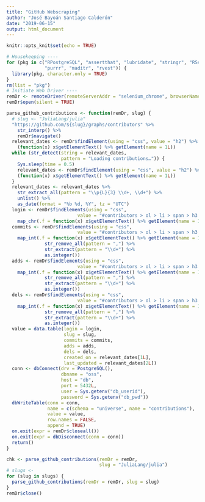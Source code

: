 ```yaml
---
title: "GitHub Webscraping"
author: "José Bayoán Santiago Calderón"
date: "2019-06-15"
output: html_document
---
```

  
  ```r
knitr::opts_knit$set(echo = TRUE)
```


```r
# Housekeeping ----
for (pkg in c("RPostgreSQL", "assertthat", "lubridate", "stringr", "RSelenium",
              "purrr", "maditr", "rvest")) {
  library(pkg, character.only = TRUE)
}
rm(list = "pkg")
# Initiate Web Driver ----
remDr <- remoteDriver(remoteServerAddr = "selenium_chrome", browserName = "chrome")
remDr$open(silent = TRUE)
```

```r
parse_github_contributions <- function(remDr, slug) {
  # slug <- "JuliaLang/julia"
  "https://github.com/${slug}/graphs/contributors" %>%
    str_interp() %>%
    remDr$navigate()
  relevant_dates <- remDr$findElement(using = "css", value = "h2") %>%
    (function(x) x$getElementText() %>% getElement(name = 1L))
  while (str_detect(string = relevant_dates,
                    pattern = "Loading contributions…")) {
    Sys.sleep(time = 0.5)
    relevant_dates <- remDr$findElement(using = "css", value = "h2") %>%
    (function(x) x$getElementText() %>% getElement(name = 1L))
  }
  relevant_dates <- relevant_dates %>%
    str_extract_all(pattern = "\\p{L}{3} \\d+, \\d+") %>%
    unlist() %>%
    as_date(format = "%b %d, %Y", tz = "UTC")
  login <- remDr$findElements(using = "css",
                          value = "#contributors > ol > li > span > h3 > a.text-normal") %>%
    map_chr(.f = function(x) x$getElementText() %>% getElement(name = 1L))
  commits <- remDr$findElements(using = "css",
                          value = "#contributors > ol > li > span > h3 > span.f6.d-block.text-gray-light > span > a") %>%
    map_int(.f = function(x) x$getElementText() %>% getElement(name = 1L) %>%
              str_remove_all(pattern = ",") %>%
              str_extract(pattern = "\\d+") %>%
              as.integer())
  adds <- remDr$findElements(using = "css",
                          value = "#contributors > ol > li > span > h3 > span.f6.d-block.text-gray-light > span > span.text-green.text-normal") %>%
    map_int(.f = function(x) x$getElementText() %>% getElement(name = 1L) %>%
              str_remove_all(pattern = ",") %>%
              str_extract(pattern = "\\d+") %>%
              as.integer())
  dels <- remDr$findElements(using = "css",
                          value = "#contributors > ol > li > span > h3 > span.f6.d-block.text-gray-light > span > span.text-red.text-normal") %>%
    map_int(.f = function(x) x$getElementText() %>% getElement(name = 1L) %>%
              str_remove_all(pattern = ",") %>%
              str_extract(pattern = "\\d+") %>%
              as.integer())
  value = data.table(login = login,
                     slug = slug,
                     commits = commits,
                     adds = adds,
                     dels = dels,
                     created_on = relevant_dates[1L],
                     last_updated = relevant_dates[2L])
  conn <- dbConnect(drv = PostgreSQL(),
                    dbname = "oss",
                    host = "db",
                    port = 5432L,
                    user = Sys.getenv("db_userid"),
                    password = Sys.getenv("db_pwd"))
  dbWriteTable(conn = conn,
               name = c(schema = "universe", name = "contributions"),
               value = value,
               row.names = FALSE,
               append = TRUE)
  on.exit(expr = remDr$closeall())
  on.exit(expr = dbDisconnect(conn = conn))
  return()
}
```

```r
chk <- parse_github_contributions(remDr = remDr,
                                  slug = "JuliaLang/julia")
# slugs <- 
for (slug in slugs) {
  parse_github_contributions(remDr = remDr, slug = slug)
}
remDr$close()
```
